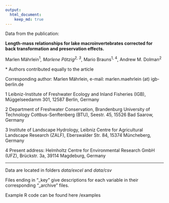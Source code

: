 ```yaml
---
output:
  html_document:
    keep_md: true
---
```


Data from the publication: 


**Length-mass relationships for lake macroinvertebrates corrected for back transformation and preservation effects.**



Marlen Mährlein<sup>1*</sup>, Marlene Pätzig<sup>2, 3*</sup>, Mario Brauns<sup>1, 4</sup>, Andrew M. Dolman<sup>2</sup>


\* Authors contributed equally to the article

Corresponding author: Marlen Mährlein, e-mail: marlen.maehrlein (at) igb-berlin.de

1 Leibniz-Institute of Freshwater Ecology and Inland Fisheries (IGB), Müggelseedamm 301, 12587 Berlin, Germany 

2 Department of Freshwater Conservation, Brandenburg University of Technology Cottbus-Senftenberg (BTU), Seestr. 45, 15526 Bad Saarow, Germany

3 Institute of Landscape Hydrology, Leibniz Centre for Agricultural Landscape Research (ZALF), Eberswalder Str. 84, 15374 Müncheberg, Germany 

4 Present address: Helmholtz Centre for Environmental Research GmbH (UFZ), Brückstr. 3a, 39114 Magdeburg, Germany


*******

Data are located in folders *data/excel* and *data/csv*


Files ending in "_key" give descriptions for each variable in their corresponding "_archive" files.


Example R code can be found here /examples





